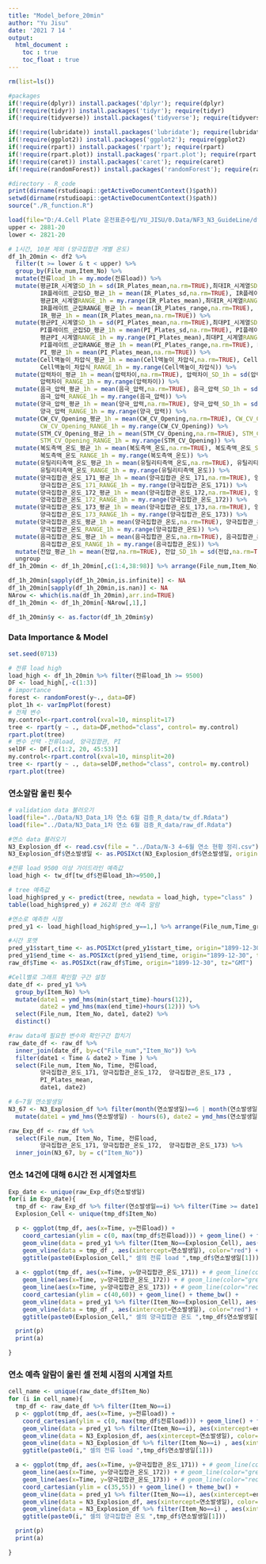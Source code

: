 ```yaml
---
title: "Model_before_20min"
author: "Yu Jisu"
date: '2021 7 14 '
output:
  html_document :
    toc : true
    toc_float : true
---
```


```r
rm(list=ls())

#packages
if(!require(dplyr)) install.packages('dplyr'); require(dplyr)
if(!require(tidyr)) install.packages('tidyr'); require(tidyr)
if(!require(tidyverse)) install.packages('tidyverse'); require(tidyverse)

if(!require(lubridate)) install.packages('lubridate'); require(lubridate)
if(!require(ggplot2)) install.packages('ggplot2'); require(ggplot2)
if(!require(rpart)) install.packages('rpart'); require(rpart)
if(!require(rpart.plot)) install.packages('rpart.plot'); require(rpart.plot)
if(!require(caret)) install.packages('caret'); require(caret)
if(!require(randomForest)) install.packages('randomForest'); require(randomForest)

#directory - R_code
print(dirname(rstudioapi::getActiveDocumentContext()$path))
setwd(dirname(rstudioapi::getActiveDocumentContext()$path))
source("./R_function.R")
```


```r

load(file="D:/4.Cell Plate 운전표준수립/YU_JISU/0.Data/NF3_N3_GuideLine/df2_var.Rdata")
upper <- 2881-20
lower <- 2821-20

# 1시간, 10분 제외 (양극집합관 개별 온도) 
df_1h_20min <- df2 %>%
  filter(t >= lower & t < upper) %>%
  group_by(File_num,Item_No) %>%
  mutate(전류load_1h = my.mode(전류load)) %>% 
  mutate(평균IR_시계열SD_1h = sd(IR_Plates_mean,na.rm=TRUE),최대IR_시계열SD_1h = sd(IR_Plates_max,na.rm=TRUE),
         IR플레이트_군집SD_평균_1h = mean(IR_Plates_sd,na.rm=TRUE), IR플레이트_군집SD_최대_1h = my.max(IR_Plates_sd), 
         평균IR_시계열RANGE_1h = my.range(IR_Plates_mean),최대IR_시계열RANGE_1h = my.range(IR_Plates_max),
         IR플레이트_군집RANGE_평균_1h = mean(IR_Plates_range,na.rm=TRUE), IR플레이트_군집RANGE_최대_1h = my.max(IR_Plates_range), 
         IR_평균_1h = mean(IR_Plates_mean,na.rm=TRUE)) %>%
  mutate(평균PI_시계열SD_1h = sd(PI_Plates_mean,na.rm=TRUE),최대PI_시계열SD_1h = sd(PI_Plates_max,na.rm=TRUE),
         PI플레이트_군집SD_평균_1h = mean(PI_Plates_sd,na.rm=TRUE), PI플레이트_군집SD_최대_1h = my.max(PI_Plates_sd), 
         평균PI_시계열RANGE_1h = my.range(PI_Plates_mean),최대PI_시계열RANGE_1h = my.range(PI_Plates_max),
         PI플레이트_군집RANGE_평균_1h = mean(PI_Plates_range,na.rm=TRUE), PI플레이트_군집RANGE_최대_1h = my.max(PI_Plates_range), 
         PI_평균_1h = mean(PI_Plates_mean,na.rm=TRUE)) %>%
  mutate(Cell액높이_차압식_평균_1h = mean(Cell액높이_차압식,na.rm=TRUE), Cell액높이_차압식_SD_1h = sd(Cell액높이_차압식,na.rm=TRUE), 
         Cell액높이_차압식_RANGE_1h = my.range(Cell액높이_차압식)) %>%
  mutate(압력차이_평균_1h = mean(압력차이,na.rm=TRUE), 압력차이_SD_1h = sd(압력차이,na.rm=TRUE),
         압력차이_RANGE_1h = my.range(압력차이)) %>% 
  mutate(음극_압력_평균_1h = mean(음극_압력,na.rm=TRUE), 음극_압력_SD_1h = sd(음극_압력,na.rm=TRUE),
         음극_압력_RANGE_1h = my.range(음극_압력)) %>%
  mutate(양극_압력_평균_1h = mean(양극_압력,na.rm=TRUE), 양극_압력_SD_1h = sd(양극_압력,na.rm=TRUE),
         양극_압력_RANGE_1h = my.range(양극_압력)) %>%
  mutate(CW_CV_Opening_평균_1h = mean(CW_CV_Opening,na.rm=TRUE), CW_CV_Opening_SD_1h = sd(CW_CV_Opening,na.rm=TRUE),
         CW_CV_Opening_RANGE_1h = my.range(CW_CV_Opening)) %>%
  mutate(STM_CV_Opening_평균_1h = mean(STM_CV_Opening,na.rm=TRUE), STM_CV_Opening_SD_1h = sd(STM_CV_Opening,na.rm=TRUE),
         STM_CV_Opening_RANGE_1h = my.range(STM_CV_Opening)) %>%
  mutate(복도측액_온도_평균_1h = mean(복도측액_온도,na.rm=TRUE), 복도측액_온도_SD_1h = sd(복도측액_온도,na.rm=TRUE),
         복도측액_온도_RANGE_1h = my.range(복도측액_온도)) %>%
  mutate(유틸리티측액_온도_평균_1h = mean(유틸리티측액_온도,na.rm=TRUE), 유틸리티측액_온도_SD_1h = sd(유틸리티측액_온도,na.rm=TRUE),
         유틸리티측액_온도_RANGE_1h = my.range(유틸리티측액_온도)) %>%  
  mutate(양극집합관_온도_171_평균_1h = mean(양극집합관_온도_171,na.rm=TRUE), 양극집합관_온도_171_SD_1h = sd(양극집합관_온도_171,na.rm=TRUE),
         양극집합관_온도_171_RANGE_1h = my.range(양극집합관_온도_171)) %>%
  mutate(양극집합관_온도_172_평균_1h = mean(양극집합관_온도_172,na.rm=TRUE), 양극집합관_온도_172_SD_1h = sd(양극집합관_온도_172,na.rm=TRUE),
         양극집합관_온도_172_RANGE_1h = my.range(양극집합관_온도_172)) %>%
  mutate(양극집합관_온도_173_평균_1h = mean(양극집합관_온도_173,na.rm=TRUE), 양극집합관_온도_173_SD_1h = sd(양극집합관_온도_173,na.rm=TRUE),
         양극집합관_온도_173_RANGE_1h = my.range(양극집합관_온도_173)) %>%
  mutate(양극집합관_온도_평균_1h = mean(양극집합관_온도,na.rm=TRUE), 양극집합관_온도_SD_1h = sd(양극집합관_온도,na.rm=TRUE),
         양극집합관_온도_RANGE_1h = my.range(양극집합관_온도)) %>%
  mutate(음극집합관_온도_평균_1h = mean(음극집합관_온도,na.rm=TRUE), 음극집합관_온도_SD_1h = sd(음극집합관_온도,na.rm=TRUE),
         음극집합관_온도_RANGE_1h = my.range(음극집합관_온도)) %>%
  mutate(전압_평균_1h = mean(전압,na.rm=TRUE), 전압_SD_1h = sd(전압,na.rm=TRUE), 전압_RANGE_1h = my.range(전압)) %>%
  ungroup
df_1h_20min <- df_1h_20min[,c(1:4,38:98)] %>% arrange(File_num,Item_No) %>% distinct()

df_1h_20min[sapply(df_1h_20min,is.infinite)] <- NA
df_1h_20min[sapply(df_1h_20min,is.nan)] <- NA
NArow <- which(is.na(df_1h_20min),arr.ind=TRUE)
df_1h_20min <- df_1h_20min[-NArow[,1],]

df_1h_20min$y <- as.factor(df_1h_20min$y)

```

### Data Importance & Model
```r
set.seed(0713)

# 전류 load high
load_high <- df_1h_20min %>% filter(전류load_1h >= 9500)
DF <- load_high[,-c(1:3)]
# importance
forest <- randomForest(y~., data=DF)
plot_1h <- varImpPlot(forest)
# 전체 변수
my.control<-rpart.control(xval=10, minsplit=17)
tree <- rpart(y ~ ., data=DF,method="class", control= my.control)
rpart.plot(tree)
# 변수 선택 -전류load, 양극집합관, PI
selDF <- DF[,c(1:2, 20, 45:53)]
my.control<-rpart.control(xval=10, minsplit=20)
tree <- rpart(y ~ ., data=selDF,method="class", control= my.control)
rpart.plot(tree)

```

### 연소알람 울린 횟수

```r

# validation data 불러오기
load(file="../Data/N3_Data_1차 연소 6월 검증_R_data/tw_df.Rdata")
load(file="../Data/N3_Data_1차 연소 6월 검증_R_data/raw_df.Rdata")

#연소 data 불러오기
N3_Explosion_df <- read.csv(file = "../Data/N-3 4~6월 연소 현황 정리.csv") %>% select(Item_No, 연소발생일)
N3_Explosion_df$연소발생일 <- as.POSIXct(N3_Explosion_df$연소발생일, origin="1899-12-30", tz="GMT")

#전류 load 9500 이상 가이드라인 예측값
load_high <- tw_df[tw_df$전류load_1h>=9500,]

# tree 예측값
load_high$pred_y <- predict(tree, newdata = load_high, type="class" )
table(load_high$pred_y) # 262회 연소 예측 알람

#연소로 예측한 시점
pred_y1 <- load_high[load_high$pred_y==1,] %>% arrange(File_num,Time_group)

#시간 포맷
pred_y1$start_time <- as.POSIXct(pred_y1$start_time, origin="1899-12-30", tz="GMT")
pred_y1$end_time <- as.POSIXct(pred_y1$end_time, origin="1899-12-30", tz="GMT")
raw_df$Time <- as.POSIXct(raw_df$Time, origin="1899-12-30", tz="GMT")

#Cell별로 그래프 확인할 구간 설정
date_df <- pred_y1 %>% 
  group_by(Item_No) %>%
  mutate(date1 = ymd_hms(min(start_time)-hours(12)),
         date2 = ymd_hms(max(end_time)+hours(12))) %>%
  select(File_num, Item_No, date1, date2) %>%
  distinct()

#raw data에 필요한 변수와 확인구간 합치기
raw_date_df <- raw_df %>%
  inner_join(date_df, by=c("File_num","Item_No")) %>%
  filter(date1 < Time & date2 > Time ) %>%
  select(File_num, Item_No, Time, 전류load, 
         양극집합관_온도_171, 양극집합관_온도_172,  양극집합관_온도_173 ,
         PI_Plates_mean,
         date1, date2)

```

```r
# 6~7월 연소발생일
N3_67 <- N3_Explosion_df %>% filter(month(연소발생일)==6 | month(연소발생일)==7) %>%
  mutate(date1 = ymd_hms(연소발생일) - hours(6), date2 = ymd_hms(연소발생일) + hours(2))

raw_Exp_df <- raw_df %>% 
  select(File_num, Item_No, Time, 전류load, 
         양극집합관_온도_171, 양극집합관_온도_172,  양극집합관_온도_173) %>% 
  inner_join(N3_67, by = c("Item_No"))

```


### 연소 14건에 대해 6시간 전 시계열차트

```r
Exp_date <- unique(raw_Exp_df$연소발생일)
for(i in Exp_date){
  tmp_df <- raw_Exp_df %>% filter(연소발생일==i) %>% filter(Time >= date1 & Time <= date2)
  Explosion_Cell <- unique(tmp_df$Item_No)

  p <- ggplot(tmp_df, aes(x=Time, y=전류load)) +
    coord_cartesian(ylim = c(0, max(tmp_df$전류load))) + geom_line() + theme_bw() +
    geom_vline(data = pred_y1 %>% filter(Item_No==Explosion_Cell), aes(xintercept=end_time), color="blue") +
    geom_vline(data = tmp_df , aes(xintercept=연소발생일), color="red") +
    ggtitle(paste0(Explosion_Cell," 셀의 전류 load ",tmp_df$연소발생일[1]))
  
  a <- ggplot(tmp_df, aes(x=Time, y=양극집합관_온도_171)) + # geom_line(color="blue") + 
    geom_line(aes(x=Time, y=양극집합관_온도_172)) + # geom_line(color="green") +
    geom_line(aes(x=Time, y=양극집합관_온도_173)) + # geom_line(color="red") +
    coord_cartesian(ylim = c(40,60)) + geom_line() + theme_bw() +
    geom_vline(data = pred_y1 %>% filter(Item_No==Explosion_Cell), aes(xintercept=end_time), color="blue") + 
    geom_vline(data = tmp_df , aes(xintercept=연소발생일), color="red") +
    ggtitle(paste0(Explosion_Cell," 셀의 양극집합관 온도 ",tmp_df$연소발생일[1]))

  print(p)
  print(a)

}

```


### 연소 예측 알람이 울린 셀 전체 시점의 시계열 차트

```r

cell_name <- unique(raw_date_df$Item_No)
for (i in cell_name){
  tmp_df <- raw_date_df %>% filter(Item_No==i)
  p <- ggplot(tmp_df, aes(x=Time, y=전류load)) +
    coord_cartesian(ylim = c(0, max(tmp_df$전류load))) + geom_line() + theme_bw() +
    geom_vline(data = pred_y1 %>% filter(Item_No==i), aes(xintercept=end_time), color="blue") +
    geom_vline(data = N3_Explosion_df, aes(xintercept=연소발생일), color="yellow") +
    geom_vline(data = N3_Explosion_df %>% filter(Item_No==i) , aes(xintercept=연소발생일), color="red") +
    ggtitle(paste0(i," 셀의 전류 load ",tmp_df$연소발생일[1]))

  a <- ggplot(tmp_df, aes(x=Time, y=양극집합관_온도_171)) + # geom_line(color="blue") +
    geom_line(aes(x=Time, y=양극집합관_온도_172)) + # geom_line(color="green") +
    geom_line(aes(x=Time, y=양극집합관_온도_173)) + # geom_line(color="red") +
    coord_cartesian(ylim = c(35,55)) + geom_line() + theme_bw() +
    geom_vline(data = pred_y1 %>% filter(Item_No==i), aes(xintercept=end_time), color="blue") +
    geom_vline(data = N3_Explosion_df, aes(xintercept=연소발생일), color="grey") +
    geom_vline(data = N3_Explosion_df %>% filter(Item_No==i) , aes(xintercept=연소발생일), color="red") +
    ggtitle(paste0(i," 셀의 양극집합관 온도 ",tmp_df$연소발생일[1]))

  print(p)
  print(a)

}


```
